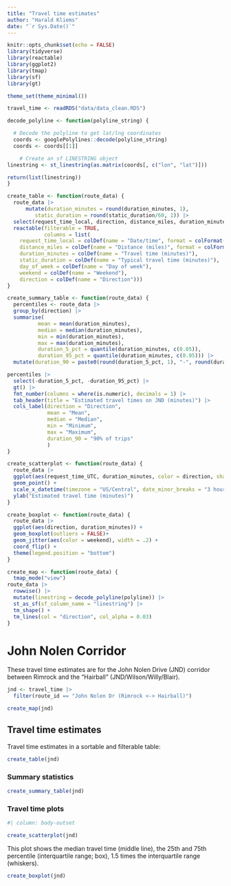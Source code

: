 ```yaml
---
title: "Travel time estimates"
author: "Harald Kliems"
date: "`r Sys.Date()`"
---
```


```r
knitr::opts_chunk$set(echo = FALSE)
library(tidyverse)
library(reactable)
library(ggplot2)
library(tmap)
library(sf)
library(gt)

theme_set(theme_minimal())
```

```r
travel_time <- readRDS("data/data_clean.RDS")

decode_polyline <- function(polyline_string) {

  # Decode the polyline to get lat/lng coordinates
  coords <- googlePolylines::decode(polyline_string)
  coords <- coords[[1]]

    # Create an sf LINESTRING object
linestring <- st_linestring(as.matrix(coords[, c("lon", "lat")]))

return(list(linestring))
}

create_table <- function(route_data) {
  route_data |> 
      mutate(duration_minutes = round(duration_minutes, 1),
         static_duration = round(static_duration/60, 1)) |> 
  select(request_time_local, direction, distance_miles, duration_minutes, static_duration, day_of_week, weekend) |> 
  reactable(filterable = TRUE,
            columns = list(
    request_time_local = colDef(name = "Date/time", format = colFormat(datetime = TRUE)),
    distance_miles = colDef(name = "Distance (miles)", format = colFormat(digits = 1)),
    duration_minutes = colDef(name = "Travel time (minutes)"),
    static_duration = colDef(name = "Typical travel time (minutes)"),
    day_of_week = colDef(name = "Day of week"),
    weekend = colDef(name = "Weekend"),
    direction = colDef(name = "Direction")))
}

create_summary_table <- function(route_data) {
  percentiles <- route_data |> 
  group_by(direction) |> 
  summarise(
          mean = mean(duration_minutes),
          median = median(duration_minutes),
          min = min(duration_minutes),
          max = max(duration_minutes),
          duration_5_pct = quantile(duration_minutes, c(0.05)),
          duration_95_pct = quantile(duration_minutes, c(0.95))) |> 
  mutate(duration_90 = paste0(round(duration_5_pct, 1), "-", round(duration_95_pct,1 )))

percentiles |> 
  select(-duration_5_pct, -duration_95_pct) |> 
  gt() |> 
  fmt_number(columns = where(is.numeric), decimals = 1) |> 
  tab_header(title = "Estimated travel times on JND (minutes)") |> 
  cols_label(direction = "Direction",
             mean = "Mean",
             median = "Median",
             min = "Minimum",
             max = "Maximum",
             duration_90 = "90% of trips"
             )
}

create_scatterplot <- function(route_data) {
  route_data |> 
  ggplot(aes(request_time_UTC, duration_minutes, color = direction, shape = weekend)) +
  geom_point() +
  scale_x_datetime(timezone = "US/Central", date_minor_breaks = "3 hours", name = "Date/time") +
  ylab("Estimated travel time (minutes)")
}

create_boxplot <- function(route_data) {
  route_data |> 
  ggplot(aes(direction, duration_minutes)) +
  geom_boxplot(outliers = FALSE)+
  geom_jitter(aes(color = weekend), width = .2) +
  coord_flip() +
  theme(legend.position = "bottom")
}

create_map <- function(route_data) {
  tmap_mode("view")
route_data |> 
  rowwise() |> 
  mutate(linestring = decode_polyline(polyline)) |> 
  st_as_sf(sf_column_name = "linestring") |> 
  tm_shape() +
  tm_lines(col = "direction", col_alpha = 0.03)
}
```


# John Nolen Corridor
These travel time estimates are for the John Nolen Drive (JND) corridor between Rimrock and the "Hairball" (JND/Wilson/Willy/Blair). 

```r
jnd <- travel_time |> 
  filter(route_id == "John Nolen Dr (Rimrock <-> Hairball)") 
```


```r
create_map(jnd)
```

## Travel time estimates
Travel time estimates in a sortable and filterable table:
```r
create_table(jnd)
```

### Summary statistics

```r
create_summary_table(jnd)
```


### Travel time plots
```r
#| column: body-outset

create_scatterplot(jnd)
```


This plot shows the median travel time (middle line), the 25th and 75th percentile (interquartile range; box), 1.5 times the interquartile range (whiskers).
```r
create_boxplot(jnd)
```

